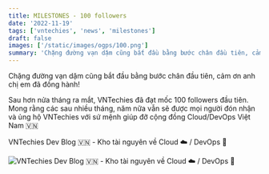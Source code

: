```yaml
---
title: MILESTONES - 100 followers
date: '2022-11-19'
tags: ['vntechies', 'news', 'milestones']
draft: false
images: ['/static/images/ogps/100.png']
summary: 'Chặng đường vạn dặm cũng bắt đầu bằng bước chân đầu tiên, cảm ơn anh chị em đã đồng hành!'
---
```


Chặng đường vạn dặm cũng bắt đầu bằng bước chân đầu tiên, cảm ơn anh chị em đã đồng hành!

Sau hơn nửa tháng ra mắt, VNTechies đã đạt mốc 100 followers đầu tiên. Mong rằng các sau nhiều tháng, năm nữa vẫn sẽ được mọi người đón nhận và ủng hộ VNTechies với sứ mệnh giúp đỡ cộng đồng Cloud/DevOps Việt Nam 🇻🇳

VNTechies Dev Blog 🇻🇳 - Kho tài nguyên về Cloud ☁️ / DevOps 🚀

![VNTechies Dev Blog 🇻🇳 - Kho tài nguyên về Cloud ☁️ / DevOps 🚀](/static/images/default-ogp.png)
